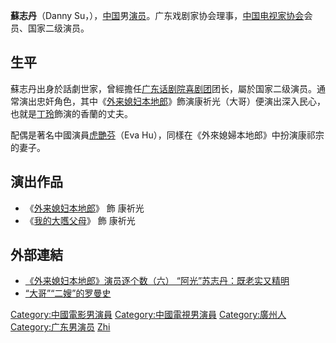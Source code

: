 {{藝人
| 姓名     = 蘇志丹
| 類型     = 男演员
| 圖片     = 
| 圖片尺寸 = 
| 圖片簡介 = 
| 罗马拼音 = 
| 英文名   = Danny
| 昵称     = 大佬、康祈光、番薯光、阿光、傻光
| 國籍     = {{PRC}}
| 民族     = [[汉族|汉族]]
| 籍貫     = 
| 出生日期 = {{birth date and age|1953|11|14}}
| 出生地點 = {{PRC}}[[廣東省|廣東省]][[廣州市|廣州市]]
| 職業     = 
| 語言     = 广东话、普通话
| 教育程度 = 
| 配偶     = [[虎艷芬|虎艷芬]]
| 活躍年代 = 1980年代至今
}}

'''蘇志丹'''（Danny Su，{{bd|1953年|11月14日||catIdx=s}}），[[中国|中国]]男[[演员|演员]]。广东戏剧家协会理事，[[中国电视家协会|中国电视家协会]]会员、国家二级演员。

==生平==
蘇志丹出身於話劇世家，曾經擔任[[广东话剧院喜剧团|广东话剧院喜剧团]]团长，屬於国家二级演员。通常演出忠奸角色，其中《[[外来媳妇本地郎|外来媳妇本地郎]]》飾演康祈光（大哥）便演出深入民心，也就是[[丁玲_(演員)|丁玲]]飾演的香蘭的丈夫。

配偶是著名中國演員[[虎艷芬|虎艷芬]]（Eva Hu），同樣在《外來媳婦本地郎》中扮演康祁宗的妻子。

==演出作品==
*《[[外来媳妇本地郎|外来媳妇本地郎]]》 飾 康祈光
*《[[我的大嚿父母|我的大嚿父母]]》 飾 康祈光

==外部連結==
*[https://web.archive.org/web/20060822105614/http://www.gdtv.com.cn/bzbb/show.asp?NewsID=39511 《外来媳妇本地郎》演员逐个数（六） “阿光”苏志丹：既老实又精明]
*[http://special.dayoo.com/2006/node_3100/node_3108/2006/03/08/1141801024100800.shtml “大哥”“二嫂”的罗曼史]{{dead link|date=2018年4月 |bot=InternetArchiveBot |fix-attempted=yes }}

{{DEFAULTSORT:Su zhidan}}
[[Category:中國電影男演員|Category:中國電影男演員]]
[[Category:中國電視男演員|Category:中國電視男演員]]
[[Category:廣州人|Category:廣州人]]
[[Category:广东男演员|Category:广东男演员]]
[[Category:蘇姓|Zhi]]

{{中国娱乐人物小作品}}